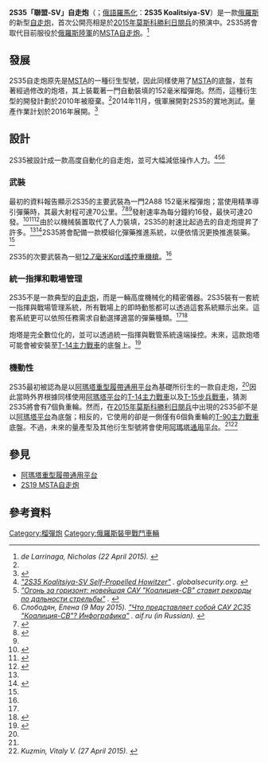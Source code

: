 {{Infobox Weapon
|name= 2S35「聯盟-SV」自走炮 [[File:Flag_of_Russia.svg|30px]]<br />2С35 Коалиция-СВ
|image= File:9may2015Moscow-35 (cropped).jpg
|image_size= 300px
|caption= [[2015年红场阅兵|2015年莫斯科勝利日閱兵]]中的2S35自走炮
|origin= {{RUS}}
|type= [[自行火炮|自走炮]]
<!-- Type selection -->
|is_vehicle=yes
|is_ranged=yes
|is_artillery=yes
<!-- Service history -->
|service= 
|used_by=
|wars= 
<!-- Production history -->
|designer=
|design_date=
|manufacturer=
|unit_cost= 
|production_date=
|number=
|variants= 
<!-- General specifications -->
|spec_label=
|weight= 48～55噸
|length= 
|part_length=
|width=
|height=
|diameter=
|crew=2人
|armour=
|primary_armament=1×2A88 152毫米榴彈炮
|secondary_armament=1×[[Kord重機槍|12.7毫米Kord重機槍]]<br />2×902B Tucha煙霧發射器
|engine= 
|engine_power=
|transmission= 
|payload_capacity= 
|fuel_capacity= 
|pw_ratio=
|suspension=
|clearance=
|vehicle_range=
|speed=
|guidance=
<!-- Ranged weapon specifications --> 
|cartridge=
|caliber=
|action=
|rate=
|velocity=
|range= 
|max_range=
|feed= 
|sights= 
<!-- Artillery specifications -->
|breech=
|recoil=
|carriage=
|elevation=
|traverse=
}}
''' 2S35「聯盟-SV」自走炮'''（{{lang-rus|'''2С35 Коалиция-СВ'''}}；[[俄语罗马化|俄語羅馬化]]：'''2S35 Koalitsiya-SV'''）是一款[[俄羅斯|俄羅斯]]的新型[[自走炮|自走炮]]，首次公開亮相是於[[2015年红场阅兵|2015年莫斯科勝利日閱兵]]的預演中。2S35將會取代目前服役於[[俄罗斯陆军|俄羅斯陸軍]]的[[MSTA|MSTA自走炮]]。<ref name="janes50896"><cite class="citation news">de Larrinaga, Nicholas (22 April 2015). </cite></ref>

== 發展 ==
2S35自走炮原先是[[MSTA|MSTA]]的一種衍生型號，因此同樣使用了[[MSTA|MSTA]]的底盤，並有著經過修改的炮塔，其上裝載著一門自動裝填的152毫米榴彈炮。然而，這種衍生型的開發計劃於2010年被廢棄。<ref name="janes50896"/>2014年11月，俄軍展開對2S35的實地測試。量產作業計划於2016年展開。<ref>{{cite web|url=http://tass.ru/armiya-i-opk/2092825|title=ТАСС: Армия и ОПК - Разработчик: серийные поставки "Коалиции-СВ" начнутся в 2016 году|work=ТАСС|accessdate=2016-01-20|archive-date=2020-09-14|archive-url=https://web.archive.org/web/20200914190308/https://tass.ru/armiya-i-opk/2092825|dead-url=no}}</ref>

== 設計 ==
2S35被設計成一款高度自動化的自走炮，並可大幅減低操作人力。<ref name="globalsecurity"><cite class="citation web" contenteditable="false">[http://www.globalsecurity.org/military/world/russia/coalition-sv.htm "2S35 Koalitsiya-SV Self-Propelled Howitzer"] {{Wayback|url=http://www.globalsecurity.org/military/world/russia/coalition-sv.htm |date=20150518094502 }}. ''globalsecurity.org''<span class="reference-accessdate">. </span></cite></ref><ref name="tvzvezda201505050755"><cite class="citation news">[http://tvzvezda.ru/news/forces/content/201505050755-zwqu.htm "Огонь за горизонт: новейшая САУ "Коалиция-СВ" ставит рекорды по дальности стрельбы"] {{Wayback|url=http://tvzvezda.ru/news/forces/content/201505050755-zwqu.htm |date=20150518064445 }}. </cite></ref><ref name="aif"><cite class="citation web">Слободян, Елена (9 May 2015). [http://www.aif.ru/dontknows/infographics/chto_predstavlyaet_soboy_sau_2s35_koaliciya-sv_infografika "Что представляет собой САУ 2С35 "Коалиция-СВ"? Инфографика"] {{Wayback|url=http://www.aif.ru/dontknows/infographics/chto_predstavlyaet_soboy_sau_2s35_koaliciya-sv_infografika |date=20150518074131 }}. ''aif.ru'' (in Russian)<span class="reference-accessdate">. </span></cite></ref> 

=== 武裝 ===
最初的資料報告顯示2S35的主要武裝為一門2A88 152毫米榴彈炮；當使用精準導引彈藥時，其最大射程可達70公里。<ref>{{cite web|url=http://www.armyrecognition.com/russia_russian_army_vehicles_system_artillery_uk/2s35_koalitsiya-sv_152mm_tracked_self-propelled_howitzer_technical_data_sheet_specifications_intelligence_pictures_video.html|title=2S35 Koalitsiya-SV 152mm tracked self-propelled howitzer technical data sheet specifications intelligence pictures video - Russia Russian army vehicles system artillery UK - Russia Russian army military equipment vehicles UK|author=Administrator|publisher=|accessdate=2016-01-20|archive-date=2015-05-02|archive-url=https://web.archive.org/web/20150502025044/http://www.armyrecognition.com/russia_russian_army_vehicles_system_artillery_uk/2s35_koalitsiya-sv_152mm_tracked_self-propelled_howitzer_technical_data_sheet_specifications_intelligence_pictures_video.html|dead-url=no}}</ref><ref name="janes2S35_2">{{cite web|url=http://www.janes.com/article/51469/russia-s-armour-revolution|title=Russia's armour revolution|publisher=|accessdate=2016-01-20|archive-date=2015-05-17|archive-url=https://web.archive.org/web/20150517063353/http://www.janes.com/article/51469/russia-s-armour-revolution|dead-url=no}}</ref><ref name="globalsecurity"/>發射速率為每分鐘約16發，最快可達20發。<ref>{{cite web|url=http://www.rg.ru/2015/05/18/sau-site-anons.html|title=Скорострельность САУ "Коалиция" увеличили в полтора раза|publisher=|accessdate=2016-01-20|archive-date=2020-09-16|archive-url=https://web.archive.org/web/20200916060714/https://rg.ru/2015/05/18/sau-site-anons.html|dead-url=no}}</ref><ref>{{cite web|url=http://bastion-karpenko.ru/koalicia/|title=ВООРУЖЕНИЯ, ВОЕННАЯ ТЕХНИКА, ВОЕННО-ТЕХНИЧЕСКИЙ СБОРНИК, СОВРЕМЕННОЕ СОСТОЯНИЕ, ИСТОРИЯ РАЗВИТИЯ ОПК, БАСТИОН ВТС, НЕВСКИЙ БАСТИОН, ЖУРНАЛ, СБОРНИК,  ВПК, АРМИИ, ВЫСТАВКИ, САЛОНЫ, ВОЕННО-ТЕХНИЧЕСКИЕ, НОВОСТИ, ПОСЛЕДНИЕ НОВОСТИ, ВОЕННЫЕ НОВОСТИ, СОБЫТИЯ ФАКТЫ ВПК, НОВОСТИ ОПК, ОБОРОННАЯ ПРОМЫШЛЕННОСТЬ, МИНИСТРЕСТВО ОБОРОНЫ, СИЛОВЫХ СТРУКТУР, КРАСНАЯ АРМИЯ, СОВЕТСКАЯ АРМИЯ, РУССКАЯ АРМИЯ, ЗАРУБЕЖНЫЕ ВОЕННЫЕ НОВОСТИ, ВиВТ, ПВН|publisher=|accessdate=2016-01-20|archive-date=2015-05-28|archive-url=https://web.archive.org/web/20150528050245/http://bastion-karpenko.ru/koalicia/|dead-url=no}}</ref><ref>{{cite web|url=http://topwar.ru/28168-sau-koaliciya-sv-koaliciya-sv-ksh-logicheskie-vyvody.html|title=САУ "Коалиция-СВ", "Коалиция-СВ-КШ". Логические выводы|publisher=|accessdate=2016-01-20|archive-date=2020-10-25|archive-url=https://web.archive.org/web/20201025225006/https://topwar.ru/28168-sau-koaliciya-sv-koaliciya-sv-ksh-logicheskie-vyvody.html|dead-url=no}}</ref>由於以機械裝置取代了人力裝填，2S35的射速比起過去的自走炮提昇了許多。<ref name="janes2S35_2"/><ref>{{cite web|url=http://www.military-today.com/artillery/koalitsija_sv.htm|title=2S35 Koalitsiya-SV|publisher=|accessdate=2016-01-20|archive-date=2019-04-02|archive-url=https://web.archive.org/web/20190402131303/http://www.military-today.com/artillery/koalitsija_sv.htm|dead-url=no}}</ref>2S35將會配備一款模組化彈藥推進系統，以便依情況更換推進裝藥。<ref name="janes2S35_2"/>

2S35的次要武裝為一挺[[Kord重機槍|12.7毫米Kord]][[遙控武器系統|遙控重機槍]]。<ref name="janes2S35_2"/>

=== 統一指揮和戰場管理 ===
2S35不是一款典型的[[自走炮|自走炮]]，而是一輛高度機械化的精密儀器。2S35裝有一套統一指揮與戰場管理系統，所有戰場上的即時動態都可以透過這套系統顯示出來。這套系統更可以依照任務需求自動選擇適當的彈藥種類。<ref name="janes2S35_2"/><ref>{{cite web|url=http://www.rg.ru/2015/05/07/koalitsiya-site-anons.html|title=САУ "Коалиция-СВ" установила рекорд дальности стрельбы|publisher=|accessdate=2016-01-20|archive-date=2015-05-18|archive-url=https://web.archive.org/web/20150518080653/http://www.rg.ru/2015/05/07/koalitsiya-site-anons.html|dead-url=no}}</ref>

炮塔是完全數位化的，並可以透過統一指揮與戰管系統遠端操控。未來，這款炮塔可能會被安裝至[[T-14|T-14主力戰車]]的底盤上。<ref>{{Cite web |url=https://www.youtube.com/watch?v=VH9yXTSMZ8c |title=«Коалиция»: богиня войны. |accessdate=2016-01-20 |archive-date=2015-12-28 |archive-url=https://web.archive.org/web/20151228161856/https://www.youtube.com/watch?v=VH9yXTSMZ8c |dead-url=no }}</ref>

=== 機動性 ===
2S35最初被認為是以[[阿玛塔重型履带通用平台|阿瑪塔重型履帶通用平台]]為基礎所衍生的一款自走炮，<ref name="globalsecurity"/>因此當時外界根據同樣使用[[阿玛塔重型履带通用平台|阿瑪塔平台]]的[[T-14|T-14主力戰車]]以及[[T-15步兵戰車|T-15步兵戰車]]，猜測2S35將會有7個負重輪。然而，在[[2015年红场阅兵|2015年莫斯科勝利日閱兵]]中出現的2S35卻不是以[[阿玛塔重型履带通用平台|阿瑪塔平台]]為底盤；相反的，它使用的卻是一側僅有6個負重輪的[[T-90主戰坦克|T-90主力戰車]]底盤。不過，未來的量產型及其他衍生型號將會使用[[阿玛塔重型履带通用平台|阿瑪塔通用平台]]。<ref name="janes50896"/><ref><cite class="citation web" contenteditable="false">Kuzmin, Vitaly V. (27 April 2015). </cite></ref>

== 參見 ==
* [[阿玛塔重型履带通用平台|阿瑪塔重型履帶通用平台]]
* [[MSTA|2S19 MSTA自走炮]]

== 參考資料 ==
{{Reflist}}
{{俄罗斯装甲战斗车辆}}

[[Category:榴彈炮|Category:榴彈炮]]
[[Category:俄羅斯裝甲戰鬥車輛|Category:俄羅斯裝甲戰鬥車輛]]